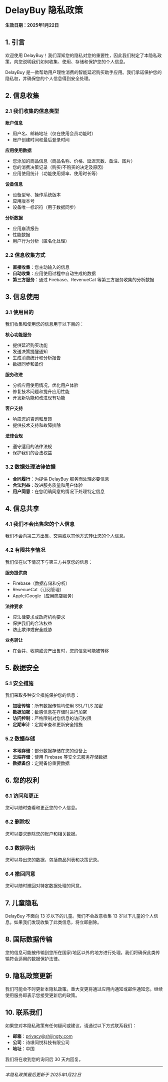 # DelayBuy 隐私政策

**生效日期：2025年1月22日**

## 1. 引言

欢迎使用 DelayBuy！我们深知您的隐私对您的重要性，因此我们制定了本隐私政策，向您说明我们如何收集、使用、存储和保护您的个人信息。

DelayBuy 是一款帮助用户理性消费的智能延迟购买助手应用。我们承诺保护您的隐私权，并确保您的个人信息得到安全处理。

## 2. 信息收集

### 2.1 我们收集的信息类型

**账户信息**
- 用户名、邮箱地址（仅在使用会员功能时）
- 账户创建时间和最后登录时间

**应用使用数据**
- 您添加的商品信息（商品名称、价格、延迟天数、备注、图片）
- 您的消费决策记录（购买/不购买的决定及原因）
- 应用使用统计（功能使用频率、使用时长等）

**设备信息**
- 设备型号、操作系统版本
- 应用版本号
- 设备唯一标识符（用于数据同步）

**分析数据**
- 应用崩溃报告
- 性能数据
- 用户行为分析（匿名化处理）

### 2.2 信息收集方式

- **直接收集**：您主动输入的信息
- **自动收集**：应用使用过程中自动生成的数据
- **第三方服务**：通过 Firebase、RevenueCat 等第三方服务收集的分析数据

## 3. 信息使用

### 3.1 使用目的

我们收集和使用您的信息用于以下目的：

**核心功能服务**
- 提供延迟购买功能
- 发送决策提醒通知
- 生成消费统计和分析报告
- 数据同步和备份

**服务改进**
- 分析应用使用情况，优化用户体验
- 修复技术问题和提升应用性能
- 开发新功能和改进现有功能

**客户支持**
- 响应您的咨询和反馈
- 提供技术支持和故障排除

**法律合规**
- 遵守适用的法律法规
- 保护我们的合法权益

### 3.2 数据处理法律依据

- **合同履行**：为提供 DelayBuy 服务而处理必要信息
- **合法利益**：改进服务质量和用户体验
- **用户同意**：在您明确同意的情况下处理特定信息

## 4. 信息共享

### 4.1 我们不会出售您的个人信息

我们不会向第三方出售、交易或以其他方式转让您的个人信息。

### 4.2 有限共享情况

我们仅在以下情况下与第三方共享您的信息：

**服务提供商**
- Firebase（数据存储和分析）
- RevenueCat（订阅管理）
- Apple/Google（应用商店服务）

**法律要求**
- 应法律要求或政府机构要求
- 保护我们的合法权益
- 防止欺诈或安全威胁

**业务转让**
- 在合并、收购或资产出售时，您的信息可能被转移

## 5. 数据安全

### 5.1 安全措施

我们采取多种安全措施保护您的信息：

- **加密传输**：所有数据传输均使用 SSL/TLS 加密
- **数据加密**：敏感信息在存储时进行加密
- **访问控制**：严格限制对您信息的访问权限
- **定期审计**：定期审查和更新安全措施

### 5.2 数据存储

- **本地存储**：部分数据存储在您的设备上
- **云端存储**：使用 Firebase 等安全云服务存储数据
- **数据备份**：定期备份重要数据

## 6. 您的权利

### 6.1 访问和更正

您可以随时查看和更正您的个人信息。

### 6.2 删除权

您可以要求删除您的账户和相关数据。

### 6.3 数据导出

您可以导出您的数据，包括商品列表和决策记录。

### 6.4 撤回同意

您可以随时撤回对特定数据处理的同意。

## 7. 儿童隐私

DelayBuy 不面向 13 岁以下的儿童。我们不会故意收集 13 岁以下儿童的个人信息。如果我们发现收集了此类信息，将立即删除。

## 8. 国际数据传输

您的信息可能被传输到您所在国家/地区以外的地方进行处理。我们将确保此类传输符合适用的数据保护法律。

## 9. 隐私政策更新

我们可能会不时更新本隐私政策。重大变更将通过应用内通知或邮件通知您。继续使用服务即表示您接受更新后的政策。

## 10. 联系我们

如果您对本隐私政策有任何疑问或建议，请通过以下方式联系我们：

- **邮箱**：privacy@shijingty.com
- **公司**：诗璟同悦科技有限公司
- **地址**：中国

我们将在收到您的询问后 30 天内回复。

---

*本隐私政策最后更新于 2025年1月22日*
